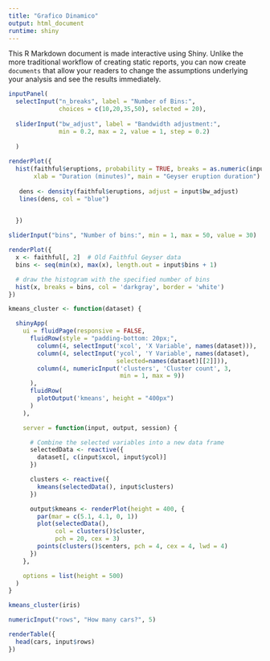 ```yaml
---
title: "Grafico Dinamico"
output: html_document
runtime: shiny
---
```


This R Markdown document is made interactive using Shiny. Unlike the more traditional workflow of creating static reports, you can now create `documents` that allow your readers to change the assumptions underlying your analysis and see the results immediately. 

```r
inputPanel(
  selectInput("n_breaks", label = "Number of Bins:",
              choices = c(10,20,35,50), selected = 20),
  
  sliderInput("bw_adjust", label = "Bandwidth adjustment:",
              min = 0.2, max = 2, value = 1, step = 0.2)
    
  )
  
renderPlot({
  hist(faithful$eruptions, probability = TRUE, breaks = as.numeric(input$n_breaks),
       xlab = "Duration (minutes)", main = "Geyser eruption duration")
  
   dens <- density(faithful$eruptions, adjust = input$bw_adjust)
   lines(dens, col = "blue")

  
  })

```
```r
sliderInput("bins", "Number of bins:", min = 1, max = 50, value = 30)

renderPlot({
  x <- faithful[, 2]  # Old Faithful Geyser data
  bins <- seq(min(x), max(x), length.out = input$bins + 1)

  # draw the histogram with the specified number of bins
  hist(x, breaks = bins, col = 'darkgray', border = 'white')
})
```
```r
kmeans_cluster <- function(dataset) {

  shinyApp(
    ui = fluidPage(responsive = FALSE,
      fluidRow(style = "padding-bottom: 20px;",
        column(4, selectInput('xcol', 'X Variable', names(dataset))),
        column(4, selectInput('ycol', 'Y Variable', names(dataset),
                              selected=names(dataset)[[2]])),
        column(4, numericInput('clusters', 'Cluster count', 3,
                               min = 1, max = 9))
      ),
      fluidRow(
        plotOutput('kmeans', height = "400px")
      )
    ),

    server = function(input, output, session) {

      # Combine the selected variables into a new data frame
      selectedData <- reactive({
        dataset[, c(input$xcol, input$ycol)]
      })

      clusters <- reactive({
        kmeans(selectedData(), input$clusters)
      })

      output$kmeans <- renderPlot(height = 400, {
        par(mar = c(5.1, 4.1, 0, 1))
        plot(selectedData(),
             col = clusters()$cluster,
             pch = 20, cex = 3)
        points(clusters()$centers, pch = 4, cex = 4, lwd = 4)
      })
    },

    options = list(height = 500)
  )
}
```
```r
kmeans_cluster(iris)
```
```r
numericInput("rows", "How many cars?", 5)

renderTable({
  head(cars, input$rows)
})
```